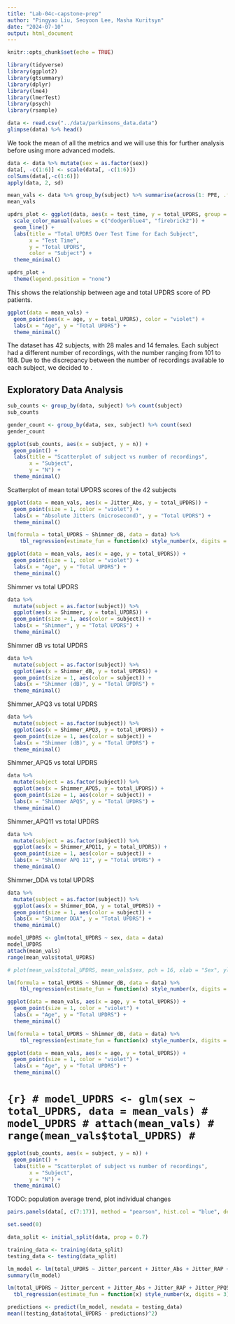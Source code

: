 ```yaml
---
title: "Lab-04c-capstone-prep"
author: "Pingyao Liu, Seoyoon Lee, Masha Kuritsyn"
date: "2024-07-10"
output: html_document
---
```


```r
knitr::opts_chunk$set(echo = TRUE)
```

```r
library(tidyverse)
library(ggplot2)
library(gtsummary)
library(dplyr)
library(lme4)
library(lmerTest)
library(psych)
library(rsample)
```

```r
data <- read.csv("../data/parkinsons_data.data")
glimpse(data) %>% head()
``` 

We took the mean of all the metrics and we will use this for further analysis before using more advanced models. 
```r

data <- data %>% mutate(sex = as.factor(sex))
data[, -c(1:6)] <- scale(data[, -c(1:6)])
colSums(data[,-c(1:6)])
apply(data, 2, sd)

mean_vals <- data %>% group_by(subject) %>% summarise(across(1: PPE, .fns = mean))
mean_vals
```

```r
updrs_plot <- ggplot(data, aes(x = test_time, y = total_UPDRS, group = subject, color = as.factor(sex))) + 
  scale_color_manual(values = c("dodgerblue4", "firebrick2")) + 
  geom_line() +
  labs(title = "Total UPDRS Over Test Time for Each Subject",
       x = "Test Time",
       y = "Total UPDRS",
       color = "Subject") +
  theme_minimal()

updrs_plot +
  theme(legend.position = "none")
```

This shows the relationship between age and total UPDRS score of PD patients.
```r
ggplot(data = mean_vals) +
  geom_point(aes(x = age, y = total_UPDRS), color = "violet") +
  labs(x = "Age", y = "Total UPDRS") +
  theme_minimal()
```

The dataset has 42 subjects, with 28 males and 14 females. Each subject had a different number of recordings, with the number ranging from 101 to 168. Due to the discrepancy between the number of recordings available to each subject, we decided to <INSERT PLAN HERE>. 


## Exploratory Data Analysis

```r
sub_counts <- group_by(data, subject) %>% count(subject)
sub_counts
```

```r
gender_count <- group_by(data, sex, subject) %>% count(sex)
gender_count
```

```r
ggplot(sub_counts, aes(x = subject, y = n)) +
  geom_point() +
  labs(title = "Scatterplot of subject vs number of recordings",
       x = "Subject",
       y = "N") +
  theme_minimal()
```

Scatterplot of mean total UPDRS scores of the 42 subjects 
```r
ggplot(data = mean_vals, aes(x = Jitter_Abs, y = total_UPDRS)) +
  geom_point(size = 1, color = "violet") +
  labs(x = "Absolute Jitters (microsecond)", y = "Total UPDRS") +
  theme_minimal()

```

``` r
lm(formula = total_UPDRS ~ Shimmer_dB, data = data) %>% 
    tbl_regression(estimate_fun = function(x) style_number(x, digits = 3))
```

```r
ggplot(data = mean_vals, aes(x = age, y = total_UPDRS)) +
  geom_point(size = 1, color = "violet") +
  labs(x = "Age", y = "Total UPDRS") +
  theme_minimal()
```
Shimmer vs total UPDRS 
```r
data %>% 
  mutate(subject = as.factor(subject)) %>% 
  ggplot(aes(x = Shimmer, y = total_UPDRS)) + 
  geom_point(size = 1, aes(color = subject)) + 
  labs(x = "Shimmer", y = "Total UPDRS") + 
  theme_minimal() 
```
Shimmer dB vs total UPDRS 
```r
data %>% 
  mutate(subject = as.factor(subject)) %>% 
  ggplot(aes(x = Shimmer_dB, y = total_UPDRS)) + 
  geom_point(size = 1, aes(color = subject)) + 
  labs(x = "Shimmer (dB)", y = "Total UPDRS") + 
  theme_minimal() 
```

Shimmer_APQ3 vs total UPDRS 
```r
data %>% 
  mutate(subject = as.factor(subject)) %>% 
  ggplot(aes(x = Shimmer_APQ3, y = total_UPDRS)) + 
  geom_point(size = 1, aes(color = subject)) + 
  labs(x = "Shimmer (dB)", y = "Total UPDRS") + 
  theme_minimal() 
```

Shimmer_APQ5 vs total UPDRS 
```r
data %>% 
  mutate(subject = as.factor(subject)) %>% 
  ggplot(aes(x = Shimmer_APQ5, y = total_UPDRS)) + 
  geom_point(size = 1, aes(color = subject)) + 
  labs(x = "Shimmer APQ5", y = "Total UPDRS") + 
  theme_minimal() 
```

Shimmer_APQ11 vs total UPDRS 
```r
data %>% 
  mutate(subject = as.factor(subject)) %>% 
  ggplot(aes(x = Shimmer_APQ11, y = total_UPDRS)) + 
  geom_point(size = 1, aes(color = subject)) + 
  labs(x = "Shimmer APQ 11", y = "Total UPDRS") + 
  theme_minimal() 
```

Shimmer_DDA vs total UPDRS 
```r
data %>% 
  mutate(subject = as.factor(subject)) %>% 
  ggplot(aes(x = Shimmer_DDA, y = total_UPDRS)) + 
  geom_point(size = 1, aes(color = subject)) + 
  labs(x = "Shimmer DDA", y = "Total UPDRS") + 
  theme_minimal() 
```


```r
model_UPDRS <- glm(total_UPDRS ~ sex, data = data)
model_UPDRS
attach(mean_vals)
range(mean_vals$total_UPDRS)
```

```r
# plot(mean_vals$total_UPDRS, mean_vals$sex, pch = 16, xlab = "Sex", ylab = "Total UPDRS")
```

``` r
lm(formula = total_UPDRS ~ Shimmer_dB, data = data) %>% 
    tbl_regression(estimate_fun = function(x) style_number(x, digits = 3))
```

```r
ggplot(data = mean_vals, aes(x = age, y = total_UPDRS)) +
  geom_point(size = 1, color = "violet") +
  labs(x = "Age", y = "Total UPDRS") +
  theme_minimal()
```

<!-- ```{r} -->
<!-- model_UPDRS <- glm(sex ~ total_UPDRS, data = mean_vals) -->
<!-- model_UPDRS -->
<!-- attach(mean_vals) -->
<!-- range(mean_vals$total_UPDRS) -->
<!-- ``` -->

<!-- ```{r} -->
<!-- plot(mean_vals$total_UPDRS, mean_vals$sex, pch = 16, xlab = "Sex", ylab = "Total UPDRS") -->
<!-- ``` -->

``` r
lm(formula = total_UPDRS ~ Shimmer_dB, data = data) %>% 
    tbl_regression(estimate_fun = function(x) style_number(x, digits = 3))
```

```r
ggplot(data = mean_vals, aes(x = age, y = total_UPDRS)) +
  geom_point(size = 1, color = "violet") +
  labs(x = "Age", y = "Total UPDRS") +
  theme_minimal()
```

# ```{r}
# model_UPDRS <- glm(sex ~ total_UPDRS, data = mean_vals)
# model_UPDRS
# attach(mean_vals)
# range(mean_vals$total_UPDRS)
# ```

<!-- ```{r} -->
<!-- plot(mean_vals$total_UPDRS, mean_vals$sex, pch = 16, xlab = "Sex", ylab = "Total UPDRS") -->
<!-- ``` -->

```r
ggplot(sub_counts, aes(x = subject, y = n)) +
  geom_point() +
  labs(title = "Scatterplot of subject vs number of recordings",
       x = "Subject",
       y = "N") +
  theme_minimal()
```

<!-- ```{r} -->
<!-- model_lmer_all_factors <- lmer(total_UPDRS ~ Jitter_percent + Jitter_Abs + Jitter_RAP + Jitter_PPQ5 + Jitter_DDP + Shimmer + Shimmer_dB + Shimmer_APQ3 + Shimmer_APQ5 + Shimmer_APQ11 + Shimmer_DDA + NHR + HNR + RPDE + DFA + PPE + (1 + test_time | subject), data = data) -->
<!-- model_lmer_all_factors -->
<!-- summary(model_lmer_all_factors) -->
<!-- ``` -->

<!-- ```{r} -->
<!-- model_lmer_voice <- lmer(total_UPDRS ~ Jitter_percent + Jitter_Abs + Jitter_RAP + Jitter_PPQ5 + Jitter_DDP + Shimmer + Shimmer_dB + Shimmer_APQ3 + Shimmer_APQ5 + Shimmer_APQ11 + Shimmer_DDA + (1 + Jitter_percent | subject) + (1 + Jitter_Abs | subject)  + (1 + Jitter_RAP | subject) + (1 + Jitter_PPQ5 | subject) + (1 + Jitter_DDP | subject) + (1 + Shimmer | subject) + (1 + Shimmer_dB | subject) + (1 + Shimmer_APQ3 | subject) + (1 + Shimmer_APQ5 | subject) + (1 + Shimmer_APQ11 | subject) + (1 + Shimmer_DDA | subject) + (1 + test_time | subject), data = data, control = lmerControl(calc.derivs = F)) -->
<!-- model_lmer_voice -->
<!-- summary(model_lmer_voice) -->
<!-- ``` -->

<!-- ```{r} -->
<!-- model_lmer_dynamic <- lmer(total_UPDRS ~ NHR + HNR + RPDE + DFA + PPE + (1 + NHR | subject) + (1 + HNR | subject) + (1 + RPDE | subject) + (1 + DFA | subject) + (1+ PPE | subject) + (1 + test_time | subject), data = data) -->
<!-- model_lmer_dynamic -->
<!-- summary(model_lmer_dynamic) -->
<!-- ``` -->

TODO: population average trend, plot individual changes 

```r
pairs.panels(data[, c(7:17)], method = "pearson", hist.col = "blue", density = T, ellipses = T)
```

```r
set.seed(0)

data_split <- initial_split(data, prop = 0.7)

training_data <- training(data_split)
testing_data <- testing(data_split)
```

```r
lm_model <- lm(total_UPDRS ~ Jitter_percent + Jitter_Abs + Jitter_RAP + Jitter_PPQ5 + Jitter_DDP + Shimmer + Shimmer_dB + Shimmer_APQ3 + Shimmer_APQ5 + Shimmer_APQ11 + Shimmer_DDA, data = training_data, control = lmerControl(calc.derivs = F))
summary(lm_model)
```

```r
lm(total_UPDRS ~ Jitter_percent + Jitter_Abs + Jitter_RAP + Jitter_PPQ5 + Jitter_DDP + Shimmer + Shimmer_dB + Shimmer_APQ3 + Shimmer_APQ5 + Shimmer_APQ11 + Shimmer_DDA, data = training_data) %>%
  tbl_regression(estimate_fun = function(x) style_number(x, digits = 3))
```

```r
predictions <- predict(lm_model, newdata = testing_data)
mean((testing_data$total_UPDRS - predictions)^2)
```
